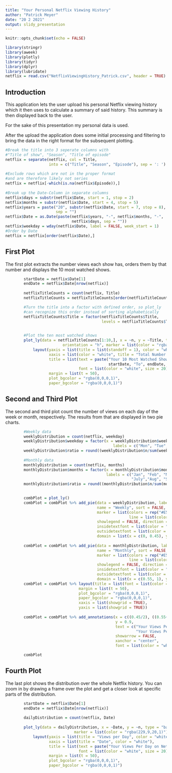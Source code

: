 ```yaml
---
title: "Your Personal Netflix Viewing History"
author: "Patrick Meyer"
date: "20 2 2021"
output: slidy_presentation
---
```


```r
knitr::opts_chunk$set(echo = FALSE)
```
```r
library(stringr)
library(aweek)
library(plotly)
library(tidyr)
library(dplyr)
library(lubridate)
netflix = read.csv("NetflixViewingHistory_Patrick.csv", header = TRUE) 
```
## Introduction

This application lets the user upload his personal Netflix viewing history which it then uses to calculate a summary of said history. This summary is then displayed back to the user.

For the sake of this presentation my personal data is used.

After the upload the application does some initial processing and filtering to bring the data in the right format for the subsequent plotting.

```r
#Break the title into 3 seperate columns with 
#"Title of show", "Season", "Title of episode"
netflix = separate(netflix, col = Title, 
                   into = c("Title", "Season", "Episode"), sep = ': ')
        
#Exclude rows which are not in the proper format 
#and are therefore likely not series
netflix = netflix[-which(is.na(netflix$Episode)),]
        
#Break up the Date-Column in separate columns
netflix$days = substr(netflix$Date, start = 1, stop = 2)
netflix$months = substr(netflix$Date, start = 4, stop = 5)
netflix$years = paste("20", substr(netflix$Date, start = 7, stop = 8), 
                      sep = "")
netflix$Date = as.Date(paste(netflix$years, "-", netflix$months, "-", 
                             netflix$days, sep = ""))
netflix$weekday = wday(netflix$Date, label = FALSE, week_start = 1)
#Order by Date
netflix = netflix[order(netflix$Date),]
```

## First Plot

The first plot extracts the number views each show has, orders them by that number and displays the 10 most watched shows.

```r
        startDate = netflix$Date[1]
        endDate = netflix$Date[nrow(netflix)]
        
        netflixTitleCounts = count(netflix, Title)
        netflixTitleCounts = netflixTitleCounts[order(netflixTitleCounts$n, decreasing = TRUE),]

        #Turn the title into a factor with defined order, so plot_ly 
        #can recognize this order instead of sorting alphabetically
        netflixTitleCounts$Title = factor(netflixTitleCounts$Title, 
                                          levels = netflixTitleCounts$Title[order(netflixTitleCounts$n, 
                                                                                  decreasing = FALSE)])

        #Plot the ten most watched shows
        plot_ly(data = netflixTitleCounts[1:10,], x = ~n, y = ~Title, type = "bar",
                         orientation = "h", marker = list(color = "rgba(229,9,20,1)")) %>%
            layout(yaxis = list(title = list(standoff = 1), color = "white"),
                   xaxis = list(color = "white", title = "Total Number of Views"),
                   title = list(text = paste("Your 10 Most Watched Shows on Netflix From", 
                                             startDate, "To", endDate, sep = " "),
                                font = list(color = "white", size = 20)),
                   margin = list(t = 50),
                   plot_bgcolor = "rgba(0,0,0,1)",
                   paper_bgcolor = "rgba(0,0,0,1)")
```

## Second and Third Plot

The second and third plot count the number of views on each day of the week or month, respectively. The results from that are displayed in two pie charts.

```r
        #Weekly data
        weeklyDistribution = count(netflix, weekday)
        weeklyDistribution$weekday = factor(x = weeklyDistribution$weekday,
                                               labels = c("Mon", "Tue", "Wed", "Thu", "Fri", "Sat", "Sun"))
        weeklyDistribution$ratio = round((weeklyDistribution$n/sum(weeklyDistribution$n) * 100), 2)
        
        #Monthly data
        monthlyDistribution = count(netflix, months)
        monthlyDistribution$months = factor(x = monthlyDistribution$months,
                                            labels = c("Jan", "Feb", "Mar", "Apr", "May", "June",
                                                       "July","Aug", "Sept", "Oct", "Nov", "Dec"))
        monthlyDistribution$ratio = round((monthlyDistribution$n/sum(monthlyDistribution$n) * 100), 2)

        
        combPlot = plot_ly()
        combPlot = combPlot %>% add_pie(data = weeklyDistribution, labels = ~weekday, values = ~n, 
                                        name = "Weekly", sort = FALSE, textinfo = "label+percent", 
                                        marker = list(colors = rep("#E50914", 7), 
                                                      line = list(color = "#FFFFFF", width = 1)),  
                                        showlegend = FALSE, direction = "clockwise",
                                        insidetextfont = list(color = "#FFFFFF"), 
                                        outsidetextfont = list(color = "#FFFFFF"),
                                        domain = list(x = c(0, 0.45), y = c(0, 0.8)))
        
        combPlot = combPlot %>% add_pie(data = monthlyDistribution, labels = ~months, values = ~n, 
                                        name = "Monthly", sort = FALSE, textinfo = "label+percent", 
                                        marker = list(colors = rep("#E50914", 12), 
                                                      line = list(color = "#FFFFFF", width = 1)),  
                                        showlegend = FALSE, direction = "clockwise",
                                        insidetextfont = list(color = "#FFFFFF"), 
                                        outsidetextfont = list(color = "#FFFFFF"),
                                        domain = list(x = c(0.55, 1), y = c(0, 0.8)))
        combPlot = combPlot %>% layout(title = list(font = list(color = "white")),
                                margin = list(t = 50),
                                plot_bgcolor = "rgba(0,0,0,1)", 
                                paper_bgcolor = "rgba(0,0,0,1)", 
                                xaxis = list(showgrid = TRUE), 
                                yaxis = list(showgrid = TRUE))
        
        combPlot = combPlot %>% add_annotations(x = c((0.45/2), ((0.55+1)/2)), 
                                                y = 0.9, 
                                                text = c("Your Views Per Weekday on Netflix", 
                                                         "Your Views Per Month on Netflix"), 
                                                showarrow = FALSE, 
                                                xanchor = "center", 
                                                font = list(color = "white", size = 14))

        combPlot
```



## Fourth Plot

The last plot shows the distribution over the whole Netflix history. You can zoom in by drawing a frame over the plot and get a closer look at specific parts of the distribution. 
```r
        startDate = netflix$Date[1]
        endDate = netflix$Date[nrow(netflix)]
        
        dailyDistribution = count(netflix, Date)
        
        plot_ly(data = dailyDistribution, x = ~Date, y = ~n, type = "bar", 
                              marker = list(color = "rgba(229,9,20,1)"))  %>%
            layout(yaxis = list(title = "Views per Day", color = "white"), 
                   xaxis = list(title = "Date", color = "white"),
                   title = list(text = paste("Your Views Per Day on Netflix From", startDate, "To", endDate, sep = " "), 
                                font = list(color = "white", size = 20)),
                   margin = list(t = 50),
                   plot_bgcolor = "rgba(0,0,0,1)", 
                   paper_bgcolor = "rgba(0,0,0,1)")
```

